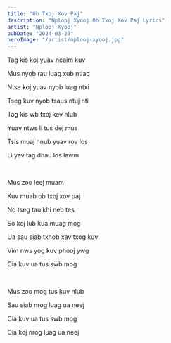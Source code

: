 ```yaml
---
title: "Ob Txoj Xov Paj"
description: "Nplooj Xyooj Ob Txoj Xov Paj Lyrics"
artist: "Nplooj Xyooj"
pubDate: "2024-03-29"
heroImage: "/artist/nplooj-xyooj.jpg"
---
```


Tag kis koj yuav ncaim kuv

Mus nyob rau luag xub ntiag

Ntse koj yuav nyob luag ntxi

Tseg kuv nyob tsaus ntuj nti

Tag kis wb txoj kev hlub

Yuav ntws li tus dej mus

Tsis muaj hnub yuav rov los

Li yav tag dhau los lawm

<br />

Mus zoo leej muam

Kuv muab ob txoj xov paj

No tseg tau khi neb tes

So koj lub kua muag mog

Ua sau siab txhob xav txog kuv

Vim nws yog kuv phooj ywg

Cia kuv ua tus swb mog

<br />

Mus zoo mog tus kuv hlub

Sau siab nrog luag ua neej

Cia kuv ua tus swb mog

Cia koj nrog luag ua neej
